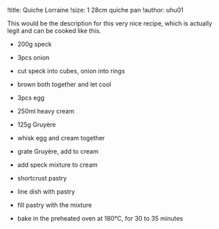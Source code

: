 !title: Quiche Lorraine
!size: 1 28cm quiche pan
!author: uhu01

This would be the description for this very nice recipe, which is actually
legit and can be cooked like this.

*   200g speck
*   3pcs onion
-   cut speck into cubes, onion into rings
-   brown both together and let cool

*   3pcs egg
*   250ml heavy cream
*   125g Gruyère
-   whisk egg and cream together
-   grate Gruyère, add to cream
-   add speck mixture to cream

*   shortcrust pastry
-   line dish with pastry
-   fill pastry with the mixture
-   bake in the preheated oven at 180°C, for 30 to 35 minutes
